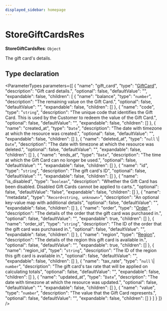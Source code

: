 ```yaml
---
displayed_sidebar: homepage
---
```



# StoreGiftCardsRes

 **StoreGiftCardsRes**: `Object`

The gift card's details.

## Type declaration

<ParameterTypes parameters={[
  {
    "name": "gift_card",
    "type": "[GiftCard](../../entities/classes/entities.GiftCard.mdx)",
    "description": "Gift card details.",
    "optional": false,
    "defaultValue": "",
    "expandable": false,
    "children": [
      {
        "name": "balance",
        "type": "`number`",
        "description": "The remaining value on the Gift Card.",
        "optional": false,
        "defaultValue": "",
        "expandable": false,
        "children": []
      },
      {
        "name": "code",
        "type": "`string`",
        "description": "The unique code that identifies the Gift Card. This is used by the Customer to redeem the value of the Gift Card.",
        "optional": false,
        "defaultValue": "",
        "expandable": false,
        "children": []
      },
      {
        "name": "created_at",
        "type": "`Date`",
        "description": "The date with timezone at which the resource was created.",
        "optional": false,
        "defaultValue": "",
        "expandable": false,
        "children": []
      },
      {
        "name": "deleted_at",
        "type": "`null` \\| `Date`",
        "description": "The date with timezone at which the resource was deleted.",
        "optional": false,
        "defaultValue": "",
        "expandable": false,
        "children": []
      },
      {
        "name": "ends_at",
        "type": "`Date`",
        "description": "The time at which the Gift Card can no longer be used.",
        "optional": false,
        "defaultValue": "",
        "expandable": false,
        "children": []
      },
      {
        "name": "id",
        "type": "`string`",
        "description": "The gift card's ID",
        "optional": false,
        "defaultValue": "",
        "expandable": false,
        "children": []
      },
      {
        "name": "is_disabled",
        "type": "`boolean`",
        "description": "Whether the Gift Card has been disabled. Disabled Gift Cards cannot be applied to carts.",
        "optional": false,
        "defaultValue": "false",
        "expandable": false,
        "children": []
      },
      {
        "name": "metadata",
        "type": "`Record<string, unknown>`",
        "description": "An optional key-value map with additional details",
        "optional": false,
        "defaultValue": "",
        "expandable": false,
        "children": []
      },
      {
        "name": "order",
        "type": "[Order](../../entities/classes/entities.Order.mdx)",
        "description": "The details of the order that the gift card was purchased in.",
        "optional": false,
        "defaultValue": "",
        "expandable": true,
        "children": []
      },
      {
        "name": "order_id",
        "type": "`string`",
        "description": "The ID of the order that the gift card was purchased in.",
        "optional": false,
        "defaultValue": "",
        "expandable": false,
        "children": []
      },
      {
        "name": "region",
        "type": "[Region](../../entities/classes/entities.Region.mdx)",
        "description": "The details of the region this gift card is available in.",
        "optional": false,
        "defaultValue": "",
        "expandable": true,
        "children": []
      },
      {
        "name": "region_id",
        "type": "`string`",
        "description": "The ID of the region this gift card is available in.",
        "optional": false,
        "defaultValue": "",
        "expandable": false,
        "children": []
      },
      {
        "name": "tax_rate",
        "type": "`null` \\| `number`",
        "description": "The gift card's tax rate that will be applied on calculating totals",
        "optional": false,
        "defaultValue": "",
        "expandable": false,
        "children": []
      },
      {
        "name": "updated_at",
        "type": "`Date`",
        "description": "The date with timezone at which the resource was updated.",
        "optional": false,
        "defaultValue": "",
        "expandable": false,
        "children": []
      },
      {
        "name": "value",
        "type": "`number`",
        "description": "The value that the Gift Card represents.",
        "optional": false,
        "defaultValue": "",
        "expandable": false,
        "children": []
      }
    ]
  }
]} />
